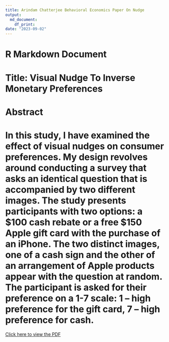 ```yaml
---
title: Arindam Chatterjee Behavioral Economics Paper On Nudge
output:
  md_document:
    df_print: 
date: "2023-09-02"
---
```


# R Markdown Document

# Title: Visual Nudge To Inverse Monetary Preferences

# Abstract
# In this study, I have examined the effect of visual nudges on consumer preferences. My design revolves around conducting a survey that asks an identical question that is accompanied by two different images. The study presents participants with two options: a $100 cash rebate or a free $150 Apple gift card with the purchase of an iPhone. The two distinct images, one of a cash sign and the other of an arrangement of Apple products appear with the question at random. The participant is asked for their preference on a 1-7 scale: 1 – high preference for the gift card, 7 – high preference for cash. 

[Click here to view the PDF](https://drive.google.com/file/d/1hgK3qJ3wCPVuxMVCEg8YbShOK_S_f1Il/view?usp=share_link)
